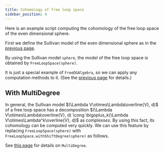 ```yaml
---
title: Cohomology of free loop space
sidebar_position: 4
---
```



Here is an example script computing the cohomology of
the free loop space of the even dimensional sphere.

First we define the Sullivan model of the even dimensional sphere as in the [previous page](./sullivan-algebra.mdx).

<ImportKotlin path="FreeLoopSpace.kt" restrict="sphere" />

By using the Sullivan model `sphere`,
the model of the free loop space is obtained by `FreeLoopSpace(sphere)`.

<ImportKotlin path="FreeLoopSpace.kt" restrict="freeLoopSpace" />

It is just a special example of `FreeDGAlgebra`,
so we can apply any computation methods to it. (See the [previous page](./sullivan-algebra.mdx) for details.)

<ImportKotlin path="FreeLoopSpace.kt" restrict="computation" />


## With MultiDegree
In general, the Sullivan model $(\Lambda V\otimes\Lambda\overline{V}, d)$ of a free loop space
has a decomposition
$(\Lambda V\otimes\Lambda\overline{V}, d) \cong \bigoplus_k(\Lambda V\otimes\Lambda^k\overline{V}, d)$
as *complexses*.
By using this fact, its cohomology can be computed very quickly.
We can use this feature by replacing
`FreeLoopSpace(sphere)` with `FreeLoopSpace.withShiftDegree(sphere)` as follows.

<ImportKotlin path="FreeLoopSpace.kt" restrict="freeLoopSpaceWithMultiDegree" />

See [this page](./multi-degree.mdx) for details on `MultiDegree`.
